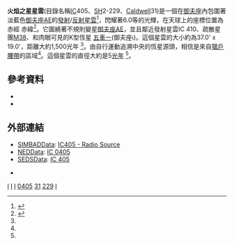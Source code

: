 {{About|在御夫座的星雲|[[NGC_2024|火焰星雲]]，是在獵戶座的星雲}}
{{Short description|在御夫座的發射和反射星雲。}}

{{Diffuse_nebula
 | name = 火焰之星星雲<br>(Flaming Star Nebula)
 | image = [[Image:FlamingStarHunterWilson.jpg|250px]]
 | caption =火焰之星星雲的白光影像，顯示出"煙塵"的反射星雲
 | type = [[發射星雲|發射]]/[[反射星雲|反射星雲]]
 | ra = {{RA|05|16|05}}
 | dec = {{DEC|+34|27|49}}
 | dist_ly = 1500
 | appmag_v = +6.0?
 | size_v = 37' x 10'
 | constellation = [[御夫座|御夫座]]
 | radius_ly = 2.5 [[光年|光年]]
 | notes =
 | names = Flaming Star Nebula, Caldwell 31, [[Sharpless_catalog|Sharpless 229]]}}

'''火焰之星星雲'''(目錄名稱[[索引星表|IC]]405、[[沙普利斯亮星雲表|SH]]2-229、[[科德韋爾深空天體表|Caldwell]]31)是一個在[[御夫座|御夫座]]內包圍著淡藍色[[御夫座AE|御夫座AE]]的[[發射星雲|發射]]/[[反射星雲|反射星雲]]<ref name="apod">{{cite web|url=http://apod.nasa.gov/apod/ap031124.html|title=APOD: 2003 November 24 - IC 405: The Flaming Star Nebula|last=Nemiroff|first=Robert|coauthors=Bonnell, Jerry|date=2003-11-24|publisher=APOD (NASA)|accessdate=2008-08-08|archive-date=2008-06-08|archive-url=https://web.archive.org/web/20080608164521/http://apod.nasa.gov/apod/ap031124.html|dead-url=no}}</ref>，閃耀著6.0等的光輝，在天球上的座標位置為赤經
{{RA|05|16.2|}}赤緯{{DEC|+34|28|}}<ref name="davidd">{{cite web|url=http://www.daviddarling.info/encyclopedia/F/Flaming_Star_Nebula.html|title=Flaming Star Nebula (IC 405)|last=Darling|first=David|publisher=The Internet Encyclopedia of Science|accessdate=2008-08-08|archive-date=2013-01-29|archive-url=https://www.webcitation.org/6E1TAJe3V?url=http://www.daviddarling.info/encyclopedia/F/Flaming_Star_Nebula.html|dead-url=no}}</ref>。它圍繞著不規則變星[[御夫座AE|御夫座AE]]，並且鄰近發射星雲IC 410、疏散星團[[M38|M38]]、和肉眼可見的K型恆星 [[五車一|五車一]](御夫座ι)。這個星雲的大小約為37.0' x 19.0'，距離大約1,500光年
<ref name="davidd"/>。由自行運動追溯中央的恆星源頭，相信是來自[[獵戶腰帶|獵戶腰帶]]的區域<ref name="davidd"/>。這個星雲的直徑大約是5[[光年|光年]] <ref name="apod"/>。

== 參考資料 ==
{{refbegin}}
<references/>
*{{cite book|last=Pasachoff|first=Jay M.|title=Stars and Planets|publisher=Peterson Field Guides|location=New York, NY|year=2000|pages=578 pg|chapter=Atlas of the Sky|isbn=0-395-93432-X|language=en}}
*{{cite book|last=Eicher|first=David J.|title=The Universe from Your Backyard:  A Guide to Deep-Sky Objects from Astronomy Magazine|publisher=AstroMedia (Kalmbach Publishing Company)|year=1988|isbn=0-521-36299-7|language=en}}
{{refend}}

== 外部連結 ==
* [[SIMBAD|SIMBAD]]Data: [http://simbad.u-strasbg.fr/sim-id.pl?Ident=IC%20405 IC405 - Radio Source] {{Wayback|url=http://simbad.u-strasbg.fr/sim-id.pl?Ident=IC%20405 |date=20200530200409 }}
* [[NASA/IPAC_Extragalactic_Database|NED]]Data: [http://nedwww.ipac.caltech.edu/cgi-bin/nph-objsearch?objname=IC%20405 IC 0405] {{Wayback|url=http://nedwww.ipac.caltech.edu/cgi-bin/nph-objsearch?objname=IC%20405 |date=20200530200409 }}
* [[SEDS|SEDS]]Data: [http://www.seds.org/~spider/ngc/ngc.cgi?IC+405 IC 405] {{Webarchive|url=https://archive.today/20121221010814/http://spider.seds.org/ngc/ngc.cgi?IC+405 |date=2012-12-21 }}

* {{WikiSky|05|16|05|+|34|27|49|1500}}

{{科德韋爾天體}}

[[Category:瀰漫星雲|I]]
[[Category:發射星雲|I]]
[[Category:反射星雲|I]]
[[Category:IC天體|0405]]
[[Category:科德韋爾天體|31]]
[[Category:沙普利斯天体|229]]
[[Category:御夫座|I]]

{{sh2 objects}}